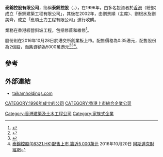 '''泰錦控股有限公司'''，簡稱'''泰錦控股'''（'''{{lang-en|Tai Kam Holdings Limited}}'''，{{hkex|8321}}），在1996年，由多名投資者於[[香港|香港]]（總部）成立「泰錦建築工程有限公司」，其後在2002年，由劉景順（主席）、劉根水及劉美齊，成立「應順土力工程有限公司」進行收購。

業務在香港經營斜坡工程，包括修葺和維修<ref>{{Cite web |url=http://www.taikamholdings.com/about.html |title=泰錦控股有限公司簡介 |accessdate=2016-10-23 |archive-date=2017-08-06 |archive-url=https://web.archive.org/web/20170806171908/http://www.taikamholdings.com/about.html |dead-url=no }}</ref>。

股份則在2016年10月28日於港交所創業板上市。配售價格為0.35港元，配售股份為2億股，而集資額為5000萬港元<ref>{{Cite web |url=http://gem.ednews.hk/listedco/listconews/GEM/2016/1020/GLN20161020002_C.pdf |title=泰錦控股有限公司招股通告 |access-date=2016-10-23 |archive-url=https://web.archive.org/web/20190123071757/http://gem.ednews.hk/listedco/listconews/GEM/2016/1020/GLN20161020002_C.pdf |archive-date=2019-01-23 |dead-url=yes }}</ref><ref>{{Cite web |url=http://gem.ednews.hk/listedco/listconews/GEM/2016/1020/GLN20161020004_C.pdf |title=泰錦控股有限公司招股資料 |access-date=2016-10-23 |archive-url=https://web.archive.org/web/20190123071758/http://gem.ednews.hk/listedco/listconews/GEM/2016/1020/GLN20161020004_C.pdf |archive-date=2019-01-23 |dead-url=yes }}</ref><REF>
[http://www.aastocks.com/tc/stocks/news/aafn-news/NOW.763665/1 泰錦控股(08321.HK)配售上市 籌近5,000萬元] {{Wayback|url=http://www.aastocks.com/tc/stocks/news/aafn-news/NOW.763665/1 |date=20170316184426 }}2016年10月20日 [[阿斯達克財經網|阿斯達克財經網]]
</REF>。

==參考==
{{REFLIST}}

==外部連結==
*[http://www.taikamholdings.com/ taikamholdings.com] {{Wayback|url=http://www.taikamholdings.com/ |date=20161222095842 }}

[[CATEGORY:1996年成立的公司|CATEGORY:1996年成立的公司]]
[[Category:香港建築及土木工程公司|Category:香港建築及土木工程公司]]
[[Category:家族式企業|Category:家族式企業]]
[[CATEGORY:香港上市綜合企業公司|CATEGORY:香港上市綜合企業公司]]